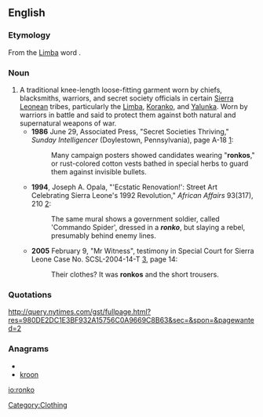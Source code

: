 {{rfc}}
==English==

===Etymology===

From the [[w:Limba people (Sierra Leone)|Limba]] word {{term|hu-ronko}}.

===Noun===
{{en-noun}}

# A traditional knee-length loose-fitting garment worn by chiefs, blacksmiths, warriors, and secret society officials in certain [[Sierra Leone]]an tribes, particularly the [[Limba]], [[Koranko]], and [[Yalunka]].  Worn by warriors in battle and said to protect them against both natural and supernatural weapons of war. 
#*'''1986''' June 29, Associated Press, "Secret Societies Thriving," ''Sunday Intelligencer'' (Doylestown, Pennsylvania), page A-18 [http://www.newspaperarchive.com/PdfViewer.aspx?img=26962689]:
#*:Many campaign posters showed candidates wearing "'''ronkos'''," or rust-colored cotton vests bathed in special herbs to guard them against invisible bullets.
#*'''1994''', Joseph A. Opala, "'Ecstatic Renovation!': Street Art Celebrating Sierra Leone's 1992 Revolution," ''African Affairs'' 93(317), 210 [http://links.jstor.org/sici?sici=0001-9909(199404)93%3A371%3C195%3A'RSACS%3E2.0.CO%3B2-5]:
#*:The same mural shows a government soldier, called 'Commando Spider', dressed in a '''''ronko''''', but slaying a rebel, presumably behind enemy lines.
#*'''2005''' February 9, "Mr Witness", testimony in Special Court for Sierra Leone Case No. SCSL-2004-14-T [http://www.sc-sl.org/Transcripts/CDF-020905.pdf], page 14:
#*:Their clothes? It was '''ronkos''' and the short trousers.

===Quotations===
http://query.nytimes.com/gst/fullpage.html?res=980DE2DC1E3BF932A15756C0A9669C8B63&sec=&spon=&pagewanted=2

===Anagrams===
* {{alphagram|knoor}}
* [[kroon#English|kroon]]

[[Category:Clothing]]

[[io:ronko]]